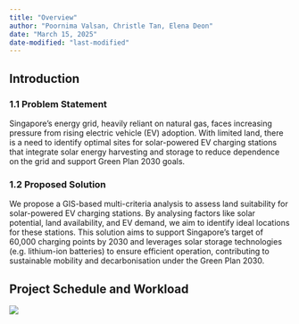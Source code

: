```yaml
---
title: "Overview"
author: "Poornima Valsan, Christle Tan, Elena Deon"
date: "March 15, 2025"
date-modified: "last-modified"
---
```


## Introduction

### 1.1 Problem Statement

Singapore's energy grid, heavily reliant on natural gas, faces increasing pressure from rising electric vehicle (EV) adoption. With limited land, there is a need to identify optimal sites for solar-powered EV charging stations that integrate solar energy harvesting and storage to reduce dependence on the grid and support Green Plan 2030 goals.

### 1.2 Proposed Solution

We propose a GIS-based multi-criteria analysis to assess land suitability for solar-powered EV charging stations. By analysing factors like solar potential, land availability, and EV demand, we aim to identify ideal locations for these stations. This solution aims to support Singapore's target of 60,000 charging points by 2030 and leverages solar storage technologies (e.g. lithium-ion batteries) to ensure efficient operation, contributing to sustainable mobility and decarbonisation under the Green Plan 2030.

## Project Schedule and Workload

![](images/clipboard-1504980887.png)
